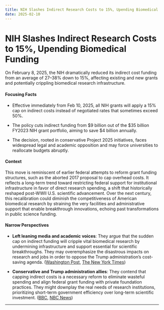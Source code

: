 ```yaml
---
title: NIH Slashes Indirect Research Costs to 15%, Upending Biomedical Funding
date: 2025-02-10
---
```


# NIH Slashes Indirect Research Costs to 15%, Upending Biomedical Funding

On February 8, 2025, the NIH dramatically reduced its indirect cost funding from an average of 27–38% down to 15%, affecting existing and new grants and potentially crippling biomedical research infrastructure.

#### Focusing Facts

- Effective immediately from Feb 10, 2025, all NIH grants will apply a 15% cap on indirect costs instead of negotiated rates that sometimes exceed 50%.

- The policy cuts indirect funding from $9 billion out of the $35 billion FY2023 NIH grant portfolio, aiming to save $4 billion annually.

- The decision, rooted in conservative Project 2025 initiatives, faces widespread legal and academic opposition and may force universities to reallocate budgets abruptly.

#### Context

This move is reminiscent of earlier federal attempts to reform grant funding structures, such as the aborted 2017 proposal to cap overhead costs. It reflects a long-term trend toward restricting federal support for institutional infrastructure in favor of direct research spending, a shift that historically reshaped post-WWII U.S. scientific advancement. Over the next century, this recalibration could diminish the competitiveness of American biomedical research by straining the very facilities and administrative support that enable breakthrough innovations, echoing past transformations in public science funding.

#### Narrow Perspectives

- **Left leaning media and academic voices**: They argue that the sudden cap on indirect funding will cripple vital biomedical research by undermining infrastructure and support essential for scientific breakthroughs. They may overemphasize the disastrous impacts on research and jobs in order to oppose the Trump administration’s cost-saving agenda. ([Washington Post](https://www.washingtonpost.com/health/2025/02/08/nih-cuts-billions-dollars-biomedical-funding-effective-immediately/), [The New York Times](https://www.nytimes.com/2025/02/07/us/politics/medical-research-funding-cuts-university-budgets.html))

- **Conservative and Trump administration allies**: They contend that capping indirect costs is a necessary reform to eliminate wasteful spending and align federal grant funding with private foundation practices. They might downplay the real needs of research institutions, prioritizing short-term government efficiency over long-term scientific investment. ([BBC](https://www.bbc.com/news/articles/c15zypvgxz5o), [NBC News](https://www.nbcnews.com/politics/politics-news/nih-announces-slashing-funding-indirect-research-costs-rcna191337))

---

